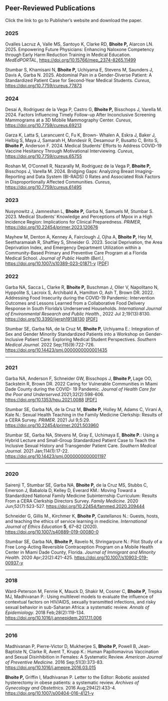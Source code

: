<html>

<head>

<title>Publications</title>

</head>

<body>

<h2>Peer-Reviewed Publications</h2>

::: callout-note
Click the link to go to Publisher's website and download the paper.
:::


<h3>2025</h3>

<p>Ovalles Lacruz A, Valle MS, Santoyo K, Clarke RD, <strong> Bhoite P,</strong> Alarcon LN. 2025. Empowering Future Physicians: Enhancing Naloxone Competency through Early Harm Reduction Training in Medical Education. <em>MedEdPORTAL</em>, <a href="https://doi.org/10.15766/mep_2374-8265.11499">https://doi.org/10.15766/mep_2374-8265.11499</a></p>

<p>Stumbar S, Khamisani N, <strong> Bhoite P,</strong> Uchiyama E, Stevens M, Saunders J, Davis A, Garba N. 2025. Abdominal Pain in a Gender-Diverse Patient: A Standardized Patient Case for Second-Year Medical Students. <em>Cureus</em>, <a href="https://doi.org/10.7759/cureus.77873">https://doi.org/10.7759/cureus.77873</a></p>


<h3>2024</h3>

<p>Desai A, Rodriguez de la Vega P, Castro G, <strong> Bhoite P,</strong> Bisschops J, Varella M. 2024. Factors Influencing Timely Follow-up After Inconclusive Screening Mammograms at a 3D Mobile Mammography Center. <em>Cureus</em>, <a href="https://doi.org/10.7759/cureus.69213">https://doi.org/10.7759/cureus.69213</a></p>

<p>Garza K, Latta S, Larancuent C, Fu K, Brown- Whalen A, Eskra J, Baker J, Helbig S, Maya J, Samarah H, Mondesir R, Desamour P, Busatto C, Brito S,  <strong> Bhoite P,</strong> Anderson F. 2024. Medical Students’ Efforts to Address COVID-19 Vaccine Hesitancy Through Motivational Interviewing. <em>Cureus</em>, <a href="https://doi.org/10.7759/cureus.65755">https://doi.org/10.7759/cureus.65755</a></p>

<p>Roshan M, O'Connell R, Nazarally M, Rodriguez de la Vega P, <strong> Bhoite P,</strong> Bisschops J, Varella M. 2024. Bridging Gaps: Analyzing Breast Imaging-Reporting and Data System (BI-RADS) 0 Rates and Associated Risk Factors in Disproportionally Affected Communities. <em>Cureus</em>, <a href="https://doi.org/10.7759/cureus.61495">https://doi.org/10.7759/cureus.61495</a></p>


<h3>2023</h3>

<p>Nusynowitz J, Jamneshan L, <strong> Bhoite P,</strong> Garba N, Samuels M, Stumbar S. 2023. Medical Students' Knowledge and Perceptions of Mpox in a High Incidence Region: Implications for Clinical Preparedness. <em>PRiMER</em>, <a href="https://doi.org/10.22454/primer.2023.120676">https://doi.org/10.22454/primer.2023.120676</a></p>

<p>Mayhew M, Denton A, Kenney A, Fairclough J, Ojha A, <strong> Bhoite P,</strong> Hey M, Seetharamaiah R, Shaffiey S, Shneider G. 2023. Social Deprivation, the Area Deprivation Index, and Emergency Department Utilization within a Community-Based Primary and Preventive Care Program at a Florida Medical School. <em>Journal of Public Health (Berl.)</em>, <a href="https://doi.org/10.1007/s10389-023-01871-y">https://doi.org/10.1007/s10389-023-01871-y</a> <a href='shrubland_pub_2022.pdf'>\[PDF\]</a></p>

<h3>2022</h3>

<p>Garba NA, Sacca L, Clarke R, <strong> Bhoite P,</strong> Buschman J, Oller V, Napolitano N, Hyppolite S, Lacroix S, Archibald A, Hamilton O, Ash T, Brown DR. 2022. Addressing Food Insecurity during the COVID-19 Pandemic: Intervention Outcomes and Lessons Learned from a Collaborative Food Delivery Response in South Florida's Underserved Households. <em>International Journal of Environmental Research and Public Health.</em>, 2022 Jul 2;19(13):8130. <a href="https://doi.org/10.3390/ijerph19138130">https://doi.org/10.3390/ijerph19138130</a> <a href='shrubland_pub_2022.pdf'>\[PDF\]</a></p>

<p>Stumbar SE, Garba NA, de la Cruz M, <strong>**Bhoite P**,</strong> Uchiyama E.: Integration of Sex and Gender Minority Standardized Patients into a Workshop on Gender-Inclusive Patient Care: Exploring Medical Student Perspectives. <em>Southern Medical Journal.</em> 2022 Sep;115(9):722-726. <a href="https://doi.org/10.14423/smj.0000000000001435">https://doi.org/10.14423/smj.0000000000001435</a></p>

<hr>

<h3>2021</h3>

<p>Garba NA, Anderson F, Schneider GW, Bisschops J, <strong> **Bhoite P**, </strong> Lage OO, Sackstein R, Brown DR. 2022 Caring for Vulnerable Communities in Miami Dade County during the COVID- 19 Pandemic. <em>Journal of Health Care for the Poor and Underserved.</em>2021;32(2):598-606. <a href="https://doi.org/10.1353/hpu.2021.0088">https://doi.org/10.1353/hpu.2021.0088</a> <a href='shrubland_pub_2022.pdf'>\[PDF\]</a></p>

<p>Stumbar SE, Garba NA, de la Cruz M, <strong>**Bhoite P**,</strong> Holley M, Adams C, Virani A, Kale N.: Sexual Health Teaching in the Family Medicine Clerkship: Results of a CERA Survey. <em>PRiMER.</em> 2021 Jul 9;5:29. <a href="https://doi.org/10.22454/primer.2021.503960"> https://doi.org/10.22454/primer.2021.503960</a></p>

<p>Stumbar SE, Garba NA, Stevens M, Gray E, Uchimaya E, <strong>**Bhoite P**.</strong>: Using a Hybrid Lecture and Small-Group Standardized Patient Case to Teach the Inclusive Sexual History and Transgender Patient Care. <em>Southern Medical Journal.</em> 2021 Jan;114(1):17-22. <a href="https://doi.org/10.14423/smj.0000000000001197">https://doi.org/10.14423/smj.0000000000001197</a></p>

<hr>

<h3>2020</h3>

<p>Sairenji T, Stumbar SE, Garba NA, <strong>**Bhoite P**,</strong> de la Cruz MS, Stubbs C, Emerson J, Babalola D, Kelley D, Everard KM.: Moving Toward a Standardized National Family Medicine Subinternship Curriculum: Results From a CERA Clerkship Directors Survey. <em>Family Medicine.</em> 2020 Jun;52(7):523-527. <a href="https://doi.org/10.22454/fammed.2020.209444">https://doi.org/10.22454/fammed.2020.209444</a></p>

<p>Schneider G, Gillis M., Kirchmer K, <strong>**Bhoite P**,</strong> Castellanos N.: Guests, hosts, and teaching the ethics of service learning in medicine. <em>International Journal of Ethics Education</em> **5**, 67--82 (2020). <a href="https://doi.org/10.1007/s40889-019-00080-0">https://doi.org/10.1007/s40889-019-00080-0</a></p>

<p>Stumbar SE, Garba NA, <strong>**Bhoite P**,</strong> Ravelo N, Shringarpure N.: Pilot Study of a Free Long-Acting Reversible Contraception Program on a Mobile Health Center in Miami Dade County, Florida. <em>Journal of Immigrant and Minority Health.</em> 2020 Apr;22(2):421-425. <a href="https://doi.org/10.1007/s10903-019-00937-y">https://doi.org/10.1007/s10903-019-00937-y</a></p>

<hr>

<h3>2018</h3>

<p>Ward-Peterson M, Fennie K, Mauck D, Shakir M, Cosner C, <strong>**Bhoite P**,</strong> Trepka MJ, Madhivanan P.: Using multilevel models to evaluate the influence of contextual factors on HIV/AIDS, sexually transmitted infections, and risky sexual behavior in sub-Saharan Africa: a systematic review. <em>Annals of Epidemiology.</em> 2018 Feb;28(2):119-134. <a href="https://doi.org/10.1016/j.annepidem.2017.11.006">https://doi.org/10.1016/j.annepidem.2017.11.006</a></p>

<hr>

<h3>2016</h3>

<p>Madhivanan P, Pierre-Victor D, Mukherjee S, <strong>**Bhoite P**,</strong> Powell B, Jean-Baptiste N, Clarke R, Avent T, Krupp K.: Human Papillomavirus Vaccination and Sexual Disinhibition in Females: A Systematic Review. <em>American Journal of Preventive Medicine.</em> 2016 Sep;51(3):373-83. <a href="https://doi.org/10.1016/j.amepre.2016.03.015">https://doi.org/10.1016/j.amepre.2016.03.015</a></p>

<p><strong>**Bhoite P**,</strong> Griffin I, Madhivanan P. Letter to the Editor: Robotic assisted hysterectomy in obese patients: a systematic review. <em>Archives of Gynecology and Obstettrics.</em> 2016 Aug;294(2):433-4. <a href="https://doi.org/10.1007/s00404-016-4121-y">https://doi.org/10.1007/s00404-016-4121-y</a></p>

</body>

</html>
